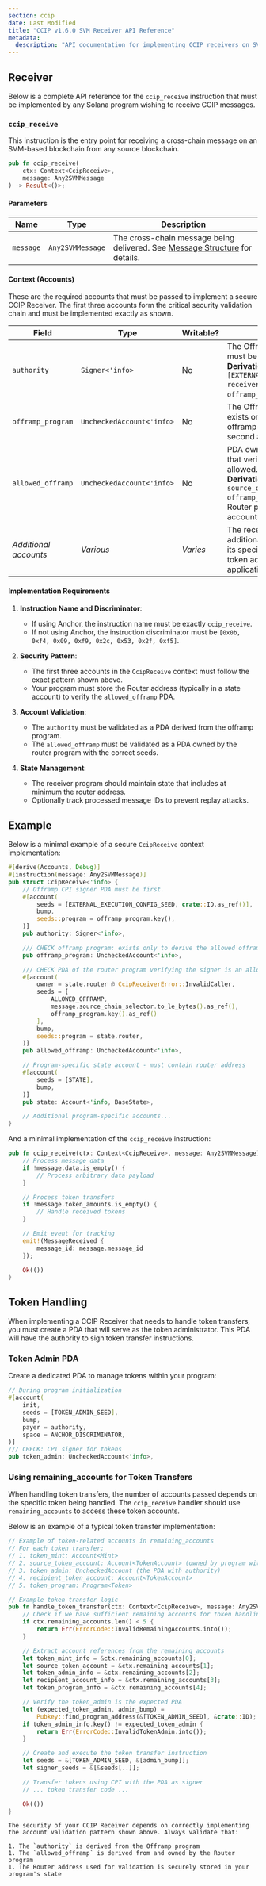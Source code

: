 ```yaml
---
section: ccip
date: Last Modified
title: "CCIP v1.6.0 SVM Receiver API Reference"
metadata:
  description: "API documentation for implementing CCIP receivers on SVM-based blockchains like Solana."
---
```



## Receiver

Below is a complete API reference for the `ccip_receive` instruction that must be implemented by any Solana program wishing to receive CCIP messages.

### `ccip_receive`

This instruction is the entry point for receiving a cross-chain message on an SVM-based blockchain from any source blockchain.

```rust
pub fn ccip_receive(
    ctx: Context<CcipReceive>,
    message: Any2SVMMessage
) -> Result<()>;
```

#### Parameters

| Name      | Type             | Description                                                                                                                           |
| --------- | ---------------- | ------------------------------------------------------------------------------------------------------------------------------------- |
| `message` | `Any2SVMMessage` | The cross-chain message being delivered. See [Message Structure](/ccip/api-reference/svm/v1.6.0/messages#any2svmmessage) for details. |

#### Context (Accounts)

These are the required accounts that must be passed to implement a secure CCIP Receiver. The first three accounts form the critical security validation chain and must be implemented exactly as shown.

| Field                          | Type                                   | Writable? | Description                                                                                                                                                                                                     |
| ------------------------------ | -------------------------------------- | --------- | --------------------------------------------------------------------------------------------------------------------------------------------------------------------------------------------------------------- |
| `authority`                    | <nobr>`Signer<'info>`</nobr>           | No        | The Offramp CPI signer PDA. This must be the first account.<br/>**Derivation**: `[EXTERNAL_EXECUTION_CONFIG_SEED, receiver_program_id]` under the `offramp_program`.                                            |
| <nobr>`offramp_program`</nobr> | <nobr>`UncheckedAccount<'info>`</nobr> | No        | The Offramp program ID. This exists only to derive the allowed offramp PDA and must be the second account.                                                                                                      |
| `allowed_offramp`              | <nobr>`UncheckedAccount<'info>`</nobr> | No        | PDA owned by the Router program that verifies this Offramp is allowed.<br/>**Derivation**: `[ALLOWED_OFFRAMP, source_chain_selector, offramp_program_key]` under the Router program. Must be the third account. |
| _Additional accounts_          | _Various_                              | _Varies_  | The receiver program can define additional accounts as needed for its specific logic (state accounts, token accounts, etc.). These are application-specific.                                                    |

#### Implementation Requirements

1. **Instruction Name and Discriminator**:

   - If using Anchor, the instruction name must be exactly `ccip_receive`.
   - If not using Anchor, the instruction discriminator must be `[0x0b, 0xf4, 0x09, 0xf9, 0x2c, 0x53, 0x2f, 0xf5]`.

1. **Security Pattern**:

   - The first three accounts in the `CcipReceive` context must follow the exact pattern shown above.
   - Your program must store the Router address (typically in a state account) to verify the `allowed_offramp` PDA.

1. **Account Validation**:

   - The `authority` must be validated as a PDA derived from the offramp program.
   - The `allowed_offramp` must be validated as a PDA owned by the router program with the correct seeds.

1. **State Management**:
   - The receiver program should maintain state that includes at minimum the router address.
   - Optionally track processed message IDs to prevent replay attacks.

## Example

Below is a minimal example of a secure `CcipReceive` context implementation:

```rust
#[derive(Accounts, Debug)]
#[instruction(message: Any2SVMMessage)]
pub struct CcipReceive<'info> {
    // Offramp CPI signer PDA must be first.
    #[account(
        seeds = [EXTERNAL_EXECUTION_CONFIG_SEED, crate::ID.as_ref()],
        bump,
        seeds::program = offramp_program.key(),
    )]
    pub authority: Signer<'info>,

    /// CHECK offramp program: exists only to derive the allowed offramp PDA
    pub offramp_program: UncheckedAccount<'info>,

    /// CHECK PDA of the router program verifying the signer is an allowed offramp.
    #[account(
        owner = state.router @ CcipReceiverError::InvalidCaller,
        seeds = [
            ALLOWED_OFFRAMP,
            message.source_chain_selector.to_le_bytes().as_ref(),
            offramp_program.key().as_ref()
        ],
        bump,
        seeds::program = state.router,
    )]
    pub allowed_offramp: UncheckedAccount<'info>,

    // Program-specific state account - must contain router address
    #[account(
        seeds = [STATE],
        bump,
    )]
    pub state: Account<'info, BaseState>,

    // Additional program-specific accounts...
}
```

And a minimal implementation of the `ccip_receive` instruction:

```rust
pub fn ccip_receive(ctx: Context<CcipReceive>, message: Any2SVMMessage) -> Result<()> {
    // Process message data
    if !message.data.is_empty() {
        // Process arbitrary data payload
    }

    // Process token transfers
    if !message.token_amounts.is_empty() {
        // Handle received tokens
    }

    // Emit event for tracking
    emit!(MessageReceived {
        message_id: message.message_id
    });

    Ok(())
}
```

## Token Handling

When implementing a CCIP Receiver that needs to handle token transfers, you must create a PDA that will serve as the token administrator. This PDA will have the authority to sign token transfer instructions.

### Token Admin PDA

Create a dedicated PDA to manage tokens within your program:

```rust
// During program initialization
#[account(
    init,
    seeds = [TOKEN_ADMIN_SEED],
    bump,
    payer = authority,
    space = ANCHOR_DISCRIMINATOR,
)]
/// CHECK: CPI signer for tokens
pub token_admin: UncheckedAccount<'info>,
```

### Using remaining_accounts for Token Transfers

When handling token transfers, the number of accounts passed depends on the specific token being handled. The `ccip_receive` handler should use `remaining_accounts` to access these token accounts.

Below is an example of a typical token transfer implementation:

```rust
// Example of token-related accounts in remaining_accounts
// For each token transfer:
// 1. token_mint: Account<Mint>
// 2. source_token_account: Account<TokenAccount> (owned by program with token_admin authority)
// 3. token_admin: UncheckedAccount (the PDA with authority)
// 4. recipient_token_account: Account<TokenAccount>
// 5. token_program: Program<Token>

// Example token transfer logic
pub fn handle_token_transfer(ctx: Context<CcipReceive>, message: Any2SVMMessage) -> Result<()> {
    // Check if we have sufficient remaining accounts for token handling
    if ctx.remaining_accounts.len() < 5 {
        return Err(ErrorCode::InvalidRemainingAccounts.into());
    }

    // Extract account references from the remaining_accounts
    let token_mint_info = &ctx.remaining_accounts[0];
    let source_token_account = &ctx.remaining_accounts[1];
    let token_admin_info = &ctx.remaining_accounts[2];
    let recipient_account_info = &ctx.remaining_accounts[3];
    let token_program_info = &ctx.remaining_accounts[4];

    // Verify the token_admin is the expected PDA
    let (expected_token_admin, admin_bump) =
        Pubkey::find_program_address(&[TOKEN_ADMIN_SEED], &crate::ID);
    if token_admin_info.key() != expected_token_admin {
        return Err(ErrorCode::InvalidTokenAdmin.into());
    }

    // Create and execute the token transfer instruction
    let seeds = &[TOKEN_ADMIN_SEED, &[admin_bump]];
    let signer_seeds = &[&seeds[..]];

    // Transfer tokens using CPI with the PDA as signer
    // ... token transfer code ...

    Ok(())
}
```

<Aside type="caution" title="Security Critical">

    The security of your CCIP Receiver depends on correctly implementing the account validation pattern shown above. Always validate that:

    1. The `authority` is derived from the Offramp program
    1. The `allowed_offramp` is derived from and owned by the Router program
    1. The Router address used for validation is securely stored in your program's state

</Aside>

<CcipCommon callout="educationalDisclaimer" />
